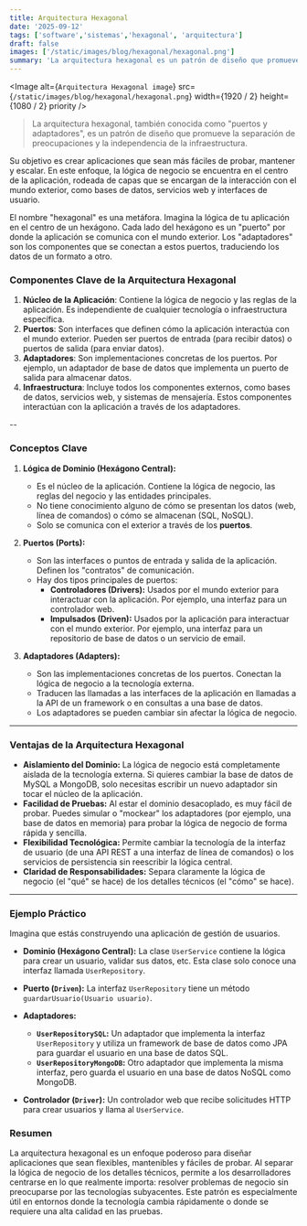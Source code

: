 ```yaml
---
title: Arquitectura Hexagonal
date: '2025-09-12'
tags: ['software','sistemas','hexagonal', 'arquitectura']
draft: false
images: ['/static/images/blog/hexagonal/hexagonal.png']
summary: 'La arquitectura hexagonal es un patrón de diseño que promueve la separación de preocupaciones y la independencia de la infraestructura.'
---
```


<Image
  alt={`Arquitectura Hexagonal image`}
  src={`/static/images/blog/hexagonal/hexagonal.png`}
  width={1920 / 2}
  height={1080 / 2}
  priority
/>

>La arquitectura hexagonal, también conocida como "puertos y adaptadores", es un patrón de diseño que promueve la separación de preocupaciones y la independencia de la infraestructura.

Su objetivo es crear aplicaciones que sean más fáciles de probar, mantener y escalar. En este enfoque, la lógica de negocio se encuentra en el centro de la aplicación, rodeada de capas que se encargan de la interacción con el mundo exterior, como bases de datos, servicios web y interfaces de usuario.

El nombre "hexagonal" es una metáfora. Imagina la lógica de tu aplicación en el centro de un hexágono. Cada lado del hexágono es un "puerto" por donde la aplicación se comunica con el mundo exterior. Los "adaptadores" son los componentes que se conectan a estos puertos, traduciendo los datos de un formato a otro.

### Componentes Clave de la Arquitectura Hexagonal

1. **Núcleo de la Aplicación**: Contiene la lógica de negocio y las reglas de la aplicación. Es independiente de cualquier tecnología o infraestructura específica.
2. **Puertos**: Son interfaces que definen cómo la aplicación interactúa con el mundo exterior. Pueden ser puertos de entrada (para recibir datos) o puertos de salida (para enviar datos).
3. **Adaptadores**: Son implementaciones concretas de los puertos. Por ejemplo, un adaptador de base de datos que implementa un puerto de salida para almacenar datos.
4. **Infraestructura**: Incluye todos los componentes externos, como bases de datos, servicios web, y sistemas de mensajería. Estos componentes interactúan con la aplicación a través de los adaptadores.

--

### Conceptos Clave

1.  **Lógica de Dominio (Hexágono Central):**
    * Es el núcleo de la aplicación. Contiene la lógica de negocio, las reglas del negocio y las entidades principales.
    * No tiene conocimiento alguno de cómo se presentan los datos (web, línea de comandos) o cómo se almacenan (SQL, NoSQL).
    * Solo se comunica con el exterior a través de los **puertos**.

2.  **Puertos (Ports):**
    * Son las interfaces o puntos de entrada y salida de la aplicación. Definen los "contratos" de comunicación.
    * Hay dos tipos principales de puertos:
        * **Controladores (Drivers):** Usados por el mundo exterior para interactuar con la aplicación. Por ejemplo, una interfaz para un controlador web.
        * **Impulsados (Driven):** Usados por la aplicación para interactuar con el mundo exterior. Por ejemplo, una interfaz para un repositorio de base de datos o un servicio de email.

3.  **Adaptadores (Adapters):**
    * Son las implementaciones concretas de los puertos. Conectan la lógica de negocio a la tecnología externa.
    * Traducen las llamadas a las interfaces de la aplicación en llamadas a la API de un framework o en consultas a una base de datos.
    * Los adaptadores se pueden cambiar sin afectar la lógica de negocio.

---

### Ventajas de la Arquitectura Hexagonal

* **Aislamiento del Dominio:** La lógica de negocio está completamente aislada de la tecnología externa. Si quieres cambiar la base de datos de MySQL a MongoDB, solo necesitas escribir un nuevo adaptador sin tocar el núcleo de la aplicación.
* **Facilidad de Pruebas:** Al estar el dominio desacoplado, es muy fácil de probar. Puedes simular o "mockear" los adaptadores (por ejemplo, una base de datos en memoria) para probar la lógica de negocio de forma rápida y sencilla.
* **Flexibilidad Tecnológica:** Permite cambiar la tecnología de la interfaz de usuario (de una API REST a una interfaz de línea de comandos) o los servicios de persistencia sin reescribir la lógica central.
* **Claridad de Responsabilidades:** Separa claramente la lógica de negocio (el "qué" se hace) de los detalles técnicos (el "cómo" se hace).

---

### Ejemplo Práctico

Imagina que estás construyendo una aplicación de gestión de usuarios.

* **Dominio (Hexágono Central):** La clase `UserService` contiene la lógica para crear un usuario, validar sus datos, etc. Esta clase solo conoce una interfaz llamada `UserRepository`.
* **Puerto (`Driven`):** La interfaz `UserRepository` tiene un método `guardarUsuario(Usuario usuario)`.
* **Adaptadores:**
    * **`UserRepositorySQL`:** Un adaptador que implementa la interfaz `UserRepository` y utiliza un framework de base de datos como JPA para guardar el usuario en una base de datos SQL.
    * **`UserRepositoryMongoDB`:** Otro adaptador que implementa la misma interfaz, pero guarda el usuario en una base de datos NoSQL como MongoDB.

* **Controlador (`Driver`):** Un controlador web que recibe solicitudes HTTP para crear usuarios y llama al `UserService`.

### Resumen

La arquitectura hexagonal es un enfoque poderoso para diseñar aplicaciones que sean flexibles, mantenibles y fáciles de probar. Al separar la lógica de negocio de los detalles técnicos, permite a los desarrolladores centrarse en lo que realmente importa: resolver problemas de negocio sin preocuparse por las tecnologías subyacentes. Este patrón es especialmente útil en entornos donde la tecnología cambia rápidamente o donde se requiere una alta calidad en las pruebas.
